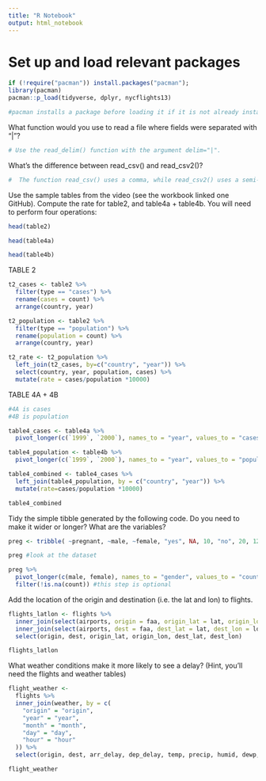 ```yaml
---
title: "R Notebook"
output: html_notebook
---
```


# Set up and load relevant packages

```r
if (!require("pacman")) install.packages("pacman"); 
library(pacman)
pacman::p_load(tidyverse, dplyr, nycflights13)

#pacman installs a package before loading it if it is not already installed
```

What function would you use to read a file where fields were separated with “|”?
```r
# Use the read_delim() function with the argument delim="|".
```

What’s the difference between read_csv() and read_csv2()?
```r
#  The function read_csv() uses a comma, while read_csv2() uses a semi-colon (;)
```

Use the sample tables from the video (see the workbook linked one GitHub). Compute the rate for table2, and table4a + table4b. You will need to perform four operations:

```r
head(table2)

head(table4a)

head(table4b)
```

TABLE 2
```r
t2_cases <- table2 %>% 
  filter(type == "cases") %>%
  rename(cases = count) %>%
  arrange(country, year)

t2_population <- table2 %>% 
  filter(type == "population") %>%
  rename(population = count) %>%
  arrange(country, year)

t2_rate <- t2_population %>% 
  left_join(t2_cases, by=c("country", "year")) %>% 
  select(country, year, population, cases) %>% 
  mutate(rate = cases/population *10000)
```

TABLE 4A + 4B
```r
#4A is cases
#4B is population

table4_cases <- table4a %>% 
  pivot_longer(c(`1999`, `2000`), names_to = "year", values_to = "cases")

table4_population <- table4b %>% 
  pivot_longer(c(`1999`, `2000`), names_to = "year", values_to = "population")

table4_combined <- table4_cases %>% 
  left_join(table4_population, by = c("country", "year")) %>% 
  mutate(rate=cases/population *10000)

table4_combined
```


Tidy the simple tibble generated by the following code. Do you need to make it wider or longer? What are the variables?
```r
preg <- tribble( ~pregnant, ~male, ~female, "yes", NA, 10, "no", 20, 12)

preg #look at the dataset

preg %>% 
  pivot_longer(c(male, female), names_to = "gender", values_to = "count") %>% 
  filter(!is.na(count)) #this step is optional
```

Add the location of the origin and destination (i.e. the lat and lon) to flights.
```r

flights_latlon <- flights %>%
  inner_join(select(airports, origin = faa, origin_lat = lat, origin_lon = lon), by = "origin") %>%
  inner_join(select(airports, dest = faa, dest_lat = lat, dest_lon = lon), by = "dest") %>% 
  select(origin, dest, origin_lat, origin_lon, dest_lat, dest_lon)

flights_latlon
```


What weather conditions make it more likely to see a delay? (Hint, you’ll need the flights and weather tables)
```r
flight_weather <-
  flights %>%
  inner_join(weather, by = c(
    "origin" = "origin",
    "year" = "year",
    "month" = "month",
    "day" = "day",
    "hour" = "hour"
  )) %>% 
  select(origin, dest, arr_delay, dep_delay, temp, precip, humid, dewp, wind_dir, wind_speed, wind_gust, pressure, visib)

flight_weather
```

